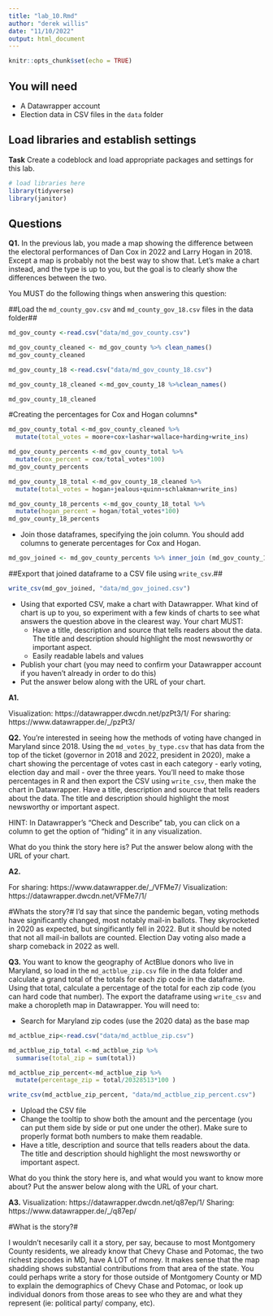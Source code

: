 ```yaml
---
title: "lab_10.Rmd"
author: "derek willis"
date: "11/10/2022"
output: html_document
---
```


```r
knitr::opts_chunk$set(echo = TRUE)
```

## You will need

* A Datawrapper account
* Election data in CSV files in the `data` folder

## Load libraries and establish settings

**Task** Create a codeblock and load appropriate packages and settings for this lab.

```r
# load libraries here
library(tidyverse)
library(janitor)
```

## Questions

**Q1.** In the previous lab, you made a map showing the difference between the electoral performances of Dan Cox in 2022 and Larry Hogan in 2018. Except a map is probably not the best way to show that. Let's make a chart instead, and the type is up to you, but the goal is to clearly show the differences between the two.

You MUST do the following things when answering this question:

##Load the `md_county_gov.csv` and `md_county_gov_18.csv` files in the data folder## 

```r
md_gov_county <-read.csv("data/md_gov_county.csv")
```

```r
md_gov_county_cleaned <- md_gov_county %>% clean_names()
md_gov_county_cleaned
```


```r
md_gov_county_18 <-read.csv("data/md_gov_county_18.csv")
```

```r
md_gov_county_18_cleaned <-md_gov_county_18 %>%clean_names()

md_gov_county_18_cleaned
```



#Creating the percentages for Cox and Hogan columns*

```r
md_gov_county_total <-md_gov_county_cleaned %>% 
  mutate(total_votes = moore+cox+lashar+wallace+harding+write_ins) 
```

```r
md_gov_county_percents <-md_gov_county_total %>% 
  mutate(cox_percent = cox/total_votes*100)
md_gov_county_percents
```

```r
md_gov_county_18_total <-md_gov_county_18_cleaned %>% 
  mutate(total_votes = hogan+jealous+quinn+schlakman+write_ins)
```

```r
md_gov_county_18_percents <-md_gov_county_18_total %>% 
  mutate(hogan_percent = hogan/total_votes*100)
md_gov_county_18_percents
```



* Join those dataframes, specifying the join column. You should add columns to generate percentages for Cox and Hogan.

```r
md_gov_joined <- md_gov_county_percents %>% inner_join (md_gov_county_18_percents, by = "geoid")
```


##Export that joined dataframe to a CSV file using `write_csv`.## 

```r
write_csv(md_gov_joined, "data/md_gov_joined.csv")
```


* Using that exported CSV, make a chart with Datawrapper. What kind of chart is up to you, so experiment with a few kinds of charts to see what answers the question above in the clearest way. Your chart MUST:
  * Have a title, description and source that tells readers about the data. The title and description should highlight the most newsworthy or important aspect.
  * Easily readable labels and values
* Publish your chart (you may need to confirm your Datawrapper account if you haven't already in order to do this)
* Put the answer below along with the URL of your chart.

**A1.** 

Visualization: https://datawrapper.dwcdn.net/pzPt3/1/
For sharing: https://www.datawrapper.de/_/pzPt3/


**Q2.** You're interested in seeing how the methods of voting have changed in Maryland since 2018. Using the `md_votes_by_type.csv` that has data from the top of the ticket (governor in 2018 and 2022, president in 2020), make a chart showing the percentage of votes cast in each category - early voting, election day and mail - over the three years. You'll need to make those percentages in R and then export the CSV using `write_csv`, then make the chart in Datawrapper. Have a title, description and source that tells readers about the data. The title and description should highlight the most newsworthy or important aspect.

HINT: In Datawrapper's "Check and Describe" tab, you can click on a column to get the option of "hiding" it in any visualization.

What do you think the story here is? Put the answer below along with the URL of your chart.

**A2.** 

For sharing: https://www.datawrapper.de/_/VFMe7/
Visualization: https://datawrapper.dwcdn.net/VFMe7/1/

#Whats the story?# 
I'd say that since the pandemic began, voting methods have significantly changed, most notably mail-in ballots. They skyrocketed in 2020 as expected, but singificantly fell in 2022. But it should be noted that not all mail-in ballots are counted. Election Day voting also made a sharp comeback in 2022 as well. 

**Q3.** You want to know the geography of ActBlue donors who live in Maryland, so load in the `md_actblue_zip.csv` file in the data folder and calculate a grand total of the totals for each zip code in the dataframe. Using that total, calculate a percentage of the total for each zip code (you can hard code that number). The export the dataframe using `write_csv` and make a choropleth map in Datawrapper. You will need to:

* Search for Maryland zip codes (use the 2020 data) as the base map

```r
md_actblue_zip<-read.csv("data/md_actblue_zip.csv")
```

```r
md_actblue_zip_total <-md_actblue_zip %>% 
  summarise(total_zip = sum(total))
```

```r
md_actblue_zip_percent<-md_actblue_zip %>% 
  mutate(percentage_zip = total/20328513*100 )
```



```r
write_csv(md_actblue_zip_percent, "data/md_actblue_zip_percent.csv")
```


* Upload the CSV file
* Change the tooltip to show both the amount and the percentage (you can put them side by side or put one under the other). Make sure to properly format both numbers to make them readable.
* Have a title, description and source that tells readers about the data. The title and description should highlight the most newsworthy or important aspect.

What do you think the story here is, and what would you want to know more about? Put the answer below along with the URL of your chart.

**A3.** 
Visualization: https://datawrapper.dwcdn.net/q87ep/1/
Sharing: https://www.datawrapper.de/_/q87ep/

#What is the story?#

I wouldn't necesarily call it a story, per say, because to most Montgomery County residents, we already know that Chevy Chase and Potomac, the two richest zipcodes in MD, have A LOT of money. It makes sense that the map shadding shows substantial contributions from that area of the state. 
You could perhaps write a story for those outside of Montgomery County or MD to explain the demographics of Chevy Chase and Potomac, or look up individual donors from those areas to see who they are and what they represent (ie: political party/ company, etc).
